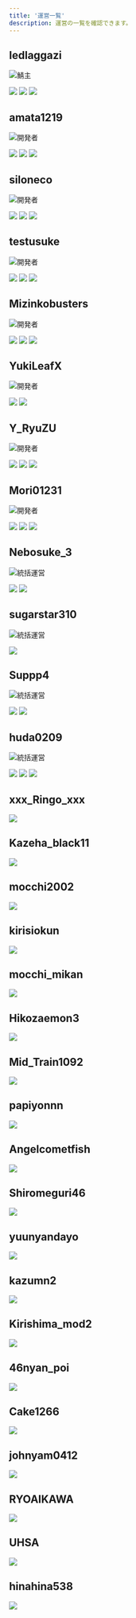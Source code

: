 ```yaml
---
title: '運営一覧'
description: 運営の一覧を確認できます。
---
```


## ledlaggazi

![鯖主](https://i.azisaba.net/icon-crown.webp)

![](https://visage.surgeplay.com/bust/128/58becc44c5b7420f880015ba88820973)
[![](https://i.azisaba.net/icon-twitter.webp)](https://twitter.com/azi_blueline)
[![](https://i.azisaba.net/icon-github.webp)](https://github.com/ledlaggazi)

## amata1219

![開発者](https://i.azisaba.net/icon-configuration.webp)

![](https://visage.surgeplay.com/bust/128/54e4dd55-fd3f-46d4-8ef9-ff3b6957e3b0)
[![](https://i.azisaba.net/icon-twitter.webp)](https://twitter.com/amata1219)
[![](https://i.azisaba.net/icon-github.webp)](https://github.com/amata1219)

## siloneco

![開発者](https://i.azisaba.net/icon-configuration.webp)

![](https://visage.surgeplay.com/bust/128/7daf21e7-b275-43dd-bc0d-4762c73d6199)
[![](https://i.azisaba.net/icon-twitter.webp)](https://twitter.com/siloneco_MC)
[![](https://i.azisaba.net/icon-github.webp)](https://github.com/siloneco)

## testusuke

![開発者](https://i.azisaba.net/icon-configuration.webp)

![](https://visage.surgeplay.com/bust/128/878453b6-515b-4db7-b6e8-8a9d6d5c5721)
[![](https://i.azisaba.net/icon-twitter.webp)](https://twitter.com/testusuke)
[![](https://i.azisaba.net/icon-github.webp)](https://github.com/testusuke)

## Mizinkobusters

![開発者](https://i.azisaba.net/icon-configuration.webp)

![](https://visage.surgeplay.com/bust/128/aa81b3a6-dce8-4b1c-99d5-164632dd4da3)
[![](https://i.azisaba.net/icon-twitter.webp)](https://twitter.com/Mizinkobusted)
[![](https://i.azisaba.net/icon-github.webp)](https://github.com/Mizinkobusters)

## YukiLeafX

![開発者](https://i.azisaba.net/icon-configuration.webp)

![](https://visage.surgeplay.com/bust/128/82669f11-f1e5-402c-9642-75aff8a47613)
[![](https://i.azisaba.net/icon-github.webp)](https://github.com/YukiLeafX)

## Y_RyuZU

![開発者](https://i.azisaba.net/icon-configuration.webp)

![](https://visage.surgeplay.com/bust/128/632b9039-8fde-424d-820b-a183cbdd2577)
[![](https://i.azisaba.net/icon-twitter.webp)](https://twitter.com/MCY_RyuZU)
[![](https://i.azisaba.net/icon-github.webp)](https://github.com/Y-RyuZU)

## Mori01231

![開発者](https://i.azisaba.net/icon-configuration.webp)

![](https://visage.surgeplay.com/bust/128/4edeba6b-0f32-4383-9e74-5e7988a7cf7e)
[![](https://i.azisaba.net/icon-twitter.webp)](https://twitter.com/Mori46079447)
[![](https://i.azisaba.net/icon-github.webp)](https://github.com/Mori01231)

## Nebosuke_3

![統括運営](https://i.azisaba.net/icon-leadership.webp)

![](https://visage.surgeplay.com/bust/128/bfb4982e-02b8-42ed-b7f9-59f1531d983c)
[![](https://i.azisaba.net/icon-twitter.webp)](https://twitter.com/Nebosuke_3DA)

## sugarstar310

![統括運営](https://i.azisaba.net/icon-leadership.webp)

![](https://visage.surgeplay.com/bust/128/d00263c2-c8e4-4d4b-b070-4f4a0800e9e8)

## Suppp4

![統括運営](https://i.azisaba.net/icon-leadership.webp)

![](https://visage.surgeplay.com/bust/128/38c5d35c-8bb1-46a1-a9e7-3e3e61582e21)
[![](https://i.azisaba.net/icon-twitter.webp)](https://twitter.com/Suppp4G)

## huda0209

![統括運営](https://i.azisaba.net/icon-leadership.webp)

![](https://visage.surgeplay.com/bust/128/cb6e90f5-5a07-4089-824f-a3083b618a15)
[![](https://i.azisaba.net/icon-twitter.webp)](https://twitter.com/huda_0209)
[![](https://i.azisaba.net/icon-github.webp)](https://github.com/huda0209)

## xxx_Ringo_xxx

![](https://visage.surgeplay.com/bust/128/5cd210e6-92a2-4c8c-a483-fb30aca33037)

## Kazeha_black11

![](https://visage.surgeplay.com/bust/128/ea19b4c3-64eb-4afc-8e79-f72e18536fd6)

## mocchi2002

![](https://visage.surgeplay.com/bust/128/96c732bb-71d3-4335-8eea-226ab66518a5)

## kirisiokun

![](https://visage.surgeplay.com/bust/128/e46a50d7-23f1-4fb5-8269-28e4263708ce)

## mocchi_mikan

![](https://visage.surgeplay.com/bust/128/b44bc3f2-1ddd-486a-a759-337cc7fd525d)

## Hikozaemon3

![](https://visage.surgeplay.com/bust/128/979e8565-8a91-4b97-85ad-5aa6717f0182)

## Mid_Train1092

![](https://visage.surgeplay.com/bust/128/f176efb3-b6d7-4db2-957b-43d6e571ddac)

## papiyonnn

![](https://visage.surgeplay.com/bust/128/595351ac-7618-4671-921d-a0c3c33bbf90)

## Angelcometfish

![](https://visage.surgeplay.com/bust/128/4041d9f7-d254-45da-830d-e80d8e2a6347)

## Shiromeguri46

![](https://visage.surgeplay.com/bust/128/22e380ce-71b7-462a-a6ec-9370785de7b2)

## yuunyandayo

![](https://visage.surgeplay.com/bust/128/86d46239-ffe4-4a2b-a199-dd369e940e6a)

## kazumn2

![](https://visage.surgeplay.com/bust/128/2e961774-ee5a-4f7f-a0f3-b4ae605b3e53)

## Kirishima_mod2

![](https://visage.surgeplay.com/bust/128/0c71b392-b15d-464d-b511-af0c26941679)

## 46nyan_poi

![](https://visage.surgeplay.com/bust/128/45064074-d8a7-4b19-9888-7e265e91b9d4)

## Cake1266

![](https://visage.surgeplay.com/bust/128/0f9b9085-fe8d-4f08-aba7-dcaaacb7bbfb)

## johnyam0412

![](https://visage.surgeplay.com/bust/128/deae598c-d3f8-4421-9528-1d0bcb72d599)

## RYOAIKAWA

![](https://visage.surgeplay.com/bust/128/27806419-703d-4d90-945a-33a63e1cb8ae)

## UHSA

![](https://visage.surgeplay.com/bust/128/64c0d71e-5307-4fdc-886b-6c763ea0c775)

## hinahina538

![](https://visage.surgeplay.com/bust/128/f2e35274-0dad-487c-aca4-eb9cf17ea767)
